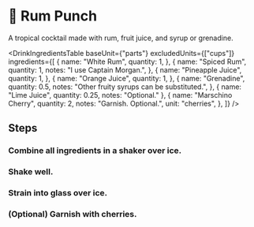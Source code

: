 
# 🍹 Rum Punch

A tropical cocktail made with rum, fruit juice, and syrup or grenadine.

<DrinkIngredientsTable
  baseUnit={"parts"}
  excludedUnits={["cups"]}
  ingredients={[
    {
      name: "White Rum",
      quantity: 1,
    },
    {
      name: "Spiced Rum",
      quantity: 1,
      notes: "I use Captain Morgan.",
    },
    {
      name: "Pineapple Juice",
      quantity: 1,
    },
    {
      name: "Orange Juice",
      quantity: 1,
    },
    {
      name: "Grenadine",
      quantity: 0.5,
      notes: "Other fruity syrups can be substituted.",
    },
    { name: "Lime Juice", quantity: 0.25, notes: "Optional." },
    {
      name: "Marschino Cherry",
      quantity: 2,
      notes: "Garnish. Optional.",
      unit: "cherries",
    },
  ]}
/>

## Steps

<Steps>

### Combine all ingredients in a shaker over ice.

### Shake well.

### Strain into glass over ice.

### (Optional) Garnish with cherries.

</Steps>
